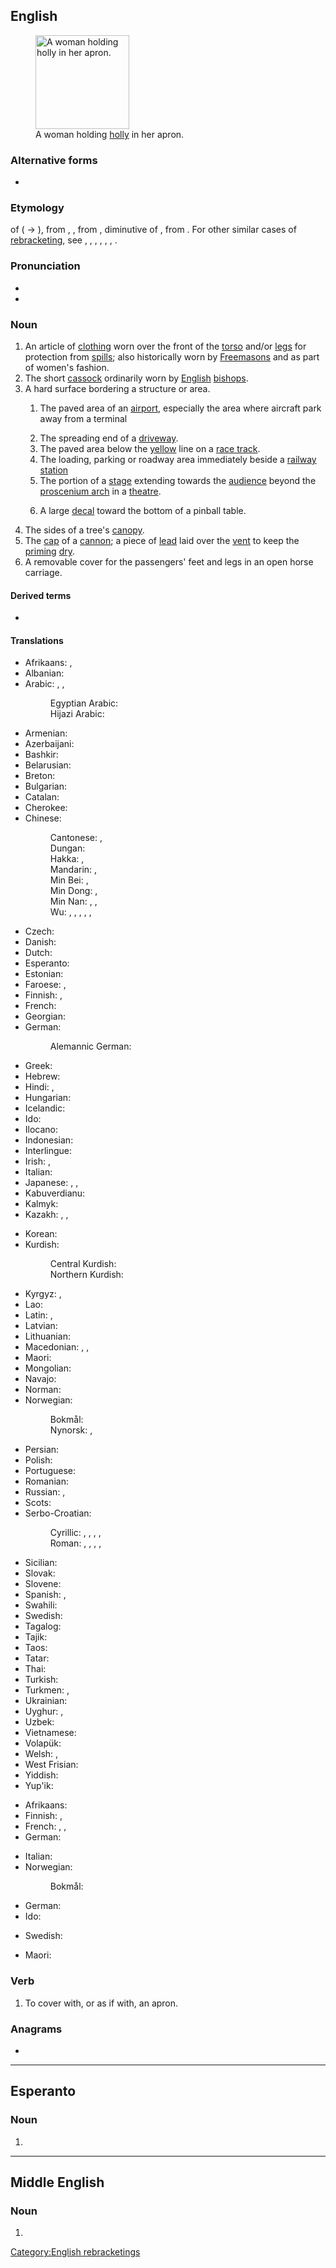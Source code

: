 ==English==
[[Image:A fair Puritan.png|thumb|150px|right|A woman holding [[holly]] in her apron.]]

===Alternative forms===
* {{alter|en|napron||obsolete}}

===Etymology===
{{rebracketing|en}} of {{m|en|napron}} ({{m|en|[[a]] [[napron]]}} → {{m|en|[[an]] [[apron]]}}), from {{inh|en|enm|naperon}}, {{m|enm|napron}}, from {{der|en|fro|napperon}}, diminutive of {{m|fr|nappe||tablecloth}}, from {{der|en|la|mappa||napkin}}. For other similar cases of [[rebracketing]], see {{m|en|adder}}, {{m|en|daffodil}}, {{m|en|newt}}, {{m|en|nickname}}, {{m|en|orange}}, {{m|en|trickle}}, {{m|en|umpire}}.

===Pronunciation===
* {{IPA|en|/ˈeɪ.pɹən/}}
* {{audio|en|en-us-apron.ogg|Audio (US)}}

===Noun===
{{wikipedia}}
{{en-noun}}

# An article of [[clothing]] worn over the front of the [[torso]] and/or [[legs]] for protection from [[spill]]s; also historically worn by [[Freemason]]s and as part of women's fashion.
# The short [[cassock]] ordinarily worn by [[English]] [[bishop]]s.
# A hard surface bordering a structure or area.
## {{lb|en|aviation}} The paved area of an [[airport]], especially the area where aircraft park away from a terminal
## The spreading end of a [[driveway]].
## The paved area below the [[yellow]] line on a [[race track]].
## The loading, parking or roadway area immediately beside a [[railway station]]
## The portion of a [[stage]] extending towards the [[audience]] beyond the [[proscenium arch]] in a [[theatre]].
## {{lb|en|pinball}} A large [[decal]] toward the bottom of a pinball table.
# The sides of a tree's [[canopy]].
# The [[cap]] of a [[cannon]]; a piece of [[lead]] laid over the [[vent]] to keep the [[priming]] [[dry]].
# A removable cover for the passengers' feet and legs in an open horse carriage.

====Derived terms====
* {{l|en|naked apron}}

====Translations====
{{trans-top|clothing}}
* Afrikaans: {{t|af|voorskoot}}, {{t|af|skort}}
* Albanian: {{t+|sq|përparëse|f}}
* Arabic: {{t|ar|مِرْيَلَة|f}}, {{t|ar|مِئْزَر|m}}, {{t|ar|وِزْرَة|f}}
*: Egyptian Arabic: {{t|arz|مريلة|f|tr=maryala}}
*: Hijazi Arabic: {{t|ar|مِرْيَلة|f}}
* Armenian: {{t+|hy|գոգնոց}}
* Azerbaijani: {{t|az|önlük}}
* Bashkir: {{t|ba|алъяпҡыс|sc=Cyrl}}
* Belarusian: {{t|be|фа́ртух|m}}
* Breton: {{t+|br|tavañjer|f}}
* Bulgarian: {{t|bg|прести́лка|f}}
* Catalan: {{t+|ca|davantal|m}}
* Cherokee: {{t|chr|ᎠᏤᏌᏙ|sc=Cher}}
* Chinese:
*: Cantonese: {{t|yue|圍裙}}, {{t|yue|围裙|tr=wai4 kwan4-2}}
*: Dungan: {{t|dng|вичүнзы}}
*: Hakka: {{t|hak|圍身裙}}, {{t|hak|围身裙|tr=vì-sṳ̂n-khiùn}}
*: Mandarin: {{t+|cmn|圍裙|sc=Hani}}, {{t+|cmn|围裙|tr=wéiqún|sc=Hani}}
*: Min Bei: {{t|mnp|圍身裙}}, {{t|mnp|围身裙|tr=ṳ̌-séng-gê̤ng}}
*: Min Dong: {{t|cdo|圍身裙}}, {{t|cdo|围身裙|tr=ùi-sĭng-gùng}}
*: Min Nan: {{t|nan|圍身裙}}, {{t|nan|围身裙|tr=ûi-sin-kûn}}, {{t|nan|e-pú-lóng}}
*: Wu: {{t|wuu|飯單}}, {{t|wuu|饭单|tr=ve te}}, {{t|wuu|圍身頭}}, {{t|wuu|围身头|tr=hhy te deu}}, {{t|wuu|圍身}}, {{t|wuu|围身|tr=hhy te}}
* Czech: {{t+|cs|zástěra|f}}
* Danish: {{t+|da|forklæde|n}}
* Dutch: {{t+|nl|schort|n}}
* Esperanto: {{t|eo|antaŭtuko}}
* Estonian: {{t|et|põll}}
* Faroese: {{t|fo|fyriklæði|n}}, {{t|fo|svinta|f}}
* Finnish: {{t+|fi|esiliina}}, {{t+|fi|essu}} {{qualifier|colloquial}}
* French: {{t+|fr|tablier|m}}
* Georgian: {{t|ka|წინსაფარი}}
* German: {{t+|de|Schürze|f}}
*: Alemannic German: {{t|gsw|Fürschüübe|f}}
* Greek: {{t+|el|ποδιά|f}}
* Hebrew: {{t+|he|סִינָר|m|tr=sinár}}
* Hindi: {{t+|hi|तहबन्द}}, {{t|hi|एप्रन|m}}
* Hungarian: {{t+|hu|kötény}}
* Icelandic: {{t+|is|svunta|f}}
* Ido: {{t+|io|avantalo}}
* Ilocano: {{t|ilo|bidang}}
* Indonesian: {{t+|id|celemek}}
* Interlingue: {{t|ie|avantale}}
* Irish: {{t|ga|naprún|m}}, {{t|ga|bairbéal|m}}
* Italian: {{t+|it|grembiule|m}}
* Japanese: {{t+|ja|エプロン|tr=epuron|sc=Jpan}}, {{t|ja|前掛け|tr=まえかけ, maekake}}, {{t|ja|前垂れ|tr=まえだれ, maedare}}
* Kabuverdianu: {{t|kea|bata}}
* Kalmyk: {{t|xal|заппу}}
* Kazakh: {{t|kk|фартук}}, {{t|kk|алжапқыш}}, {{t|kk|алжапғыш}}
{{trans-mid}}
* Korean: {{t+|ko|앞치마}}
* Kurdish:
*: Central Kurdish: {{t|ckb|بەروانکە}}
*: Northern Kurdish: {{t+|kmr|bervank|f}}
* Kyrgyz: {{t+|ky|алжапкыч}}, {{t|ky|фартук}}
* Lao: {{t|lo|ຜ້າກັນເປື້ອນ}}
* Latin: {{t|la|subligāculum|n}}, {{q|worn by priests at sacrifices}} {{t|la|līmus|m}}
* Latvian: {{t|lv|priekšauts|m}}
* Lithuanian: {{t|lt|prijuostė|f}}
* Macedonian: {{t|mk|престилка|f}}, {{t|mk|скутник|m}}, {{t|mk|фута|f}}
* Maori: {{t|mi|heipene }}
* Mongolian: {{t+|mn|хормогч}}
* Navajo: {{t|nv|atéél siłtsoozí}}
* Norman: {{t|nrf|d'vanté|m}} {{qualifier|Jersey}}
* Norwegian:
*: Bokmål: {{t+|no|forkle|n}}
*: Nynorsk: {{t|nn|forkle|n}}, {{t|nn|forklede|n}}
* Persian: {{t+|fa|پیش بند|tr=piš band|sc=fa-Arab}}
* Polish: {{t+|pl|fartuch|m}}
* Portuguese: {{t|pt|avental|m}}
* Romanian: {{t+|ro|sort}}
* Russian: {{t+|ru|фа́ртук|m}}, {{t+|ru|пере́дник|m}}
* Scots: {{t|sco|apern}}
* Serbo-Croatian:
*: Cyrillic: {{t|sh|кецеља|f|sc=Cyrl}}, {{t|sh|прегача|f|sc=Cyrl}}, {{t|sh|фертун|m|sc=Cyrl}}, {{t|sh|запрега|f|sc=Cyrl}}, {{t|sh|опрегача|f|sc=Cyrl}}
*: Roman: {{t+|sh|kecelja|f}}, {{t+|sh|pregača|f}}, {{t+|sh|fertun|m}}, {{t+|sh|zaprega|f}}, {{t|sh|opregača|f}}
* Sicilian: {{t+|scn|mantali|m}}
* Slovak: {{t|sk|zástera|f}}
* Slovene: {{t+|sl|predpasnik|m}}
* Spanish: {{t+|es|delantal|m}}, {{t+|es|mandil|f}}
* Swahili: {{t+|sw|aproni}}
* Swedish: {{t+|sv|förkläde|n}}
* Tagalog: {{t|tl|tapi}}
* Tajik: {{t|tg|пешбанд}}
* Taos: {{t|twf|kwę̀mų́na}} {{qualifier|of carpenter}}
* Tatar: {{t+|tt|алъяпкыч}}
* Thai: {{t|th|ผ้ากันเปื้อน}}
* Turkish: {{t+|tr|önlük}}
* Turkmen: {{t|tk|öňlük}}, {{t|tk|fartuk}}
* Ukrainian: {{t|uk|фа́ртух|m}}
* Uyghur: {{t|ug|پەرتۇق}}, {{t|ug|پەشمال}}
* Uzbek: {{t+|uz|fartuk}}
* Vietnamese: {{t|vi|tạp dề}}
* Volapük: {{t|vo|lebavet}}
* Welsh: {{t+|cy|ffedog}}, {{t+|cy|ffedogau|f-p}}
* West Frisian: {{t|fy|skelk|n}}
* Yiddish: {{t|yi|פֿאַרטעך}}
* Yup'ik: {{t|esu|manuilitaq}}
{{trans-bottom}}

{{trans-top|the paved area of an airport}}
* Afrikaans: {{t|af|aansitblad}}
* Finnish: {{t|fi|asemataso}}, {{t+|fi|ramppi}}
* French: {{t+|fr|tarmac|m}}, {{t+|fr|piste|f}}, {{t+|fr|tablier|m}}
* German: {{t+|de|Vorfeld|n}}
{{trans-mid}}
* Italian: {{t+|it|piazzale|m}}
* Norwegian:
*: Bokmål: {{t|nb|oppstillingsplass|m}}
{{trans-bottom}}

{{trans-top|on a horse carriage}}
* German: {{t|de|Fußsack|m}}
* Ido: {{t+|io|avantalo}}
{{trans-mid}}
* Swedish: {{t|sv|fotsack|c}}
{{trans-bottom}}

{{trans-top|part of a stage}}
{{trans-mid}}
* Maori: {{t|mi|tuaaroaro}}
{{trans-bottom}}

===Verb===
{{en-verb}}

# {{lb|en|transitive}} To cover with, or as if with, an apron.

===Anagrams===
* {{anagrams|en|a=anopr|on par}}

[[Category:English rebracketings]]
{{topics|en|Clothing|Pinball}}

----

==Esperanto==

===Noun===
{{eo-head}}

# {{eo-form of|apr|on}}

----

==Middle English==

===Noun===
{{head|enm|noun}}

# {{alternative form of|enm|naperon}}